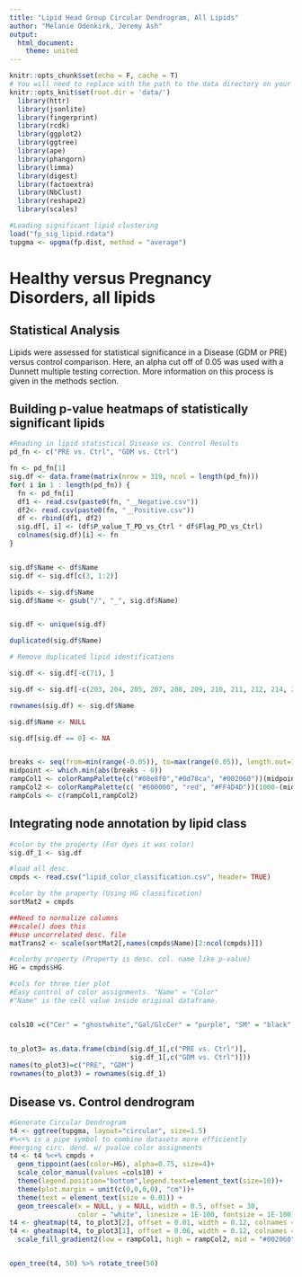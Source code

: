 ```yaml
---
title: "Lipid Head Group Circular Dendrogram, All Lipids"
author: "Melanie Odenkirk, Jeremy Ash"
output:
  html_document:
    theme: united 
---
```


```r
knitr::opts_chunk$set(echo = F, cache = T)
# You will need to replace with the path to the data directory on your machine
knitr::opts_knit$set(root.dir = 'data/')
  library(httr)
  library(jsonlite)
  library(fingerprint)
  library(rcdk)
  library(ggplot2)
  library(ggtree)
  library(ape)
  library(phangorn)
  library(limma)
  library(digest)
  library(factoextra)
  library(NbClust)
  library(reshape2)
  library(scales)
```



```r
#Loading significant lipid clustering
load("fp_sig_lipid.rdata")
tupgma <- upgma(fp.dist, method = "average")
```

# Healthy versus Pregnancy Disorders, all lipids

## Statistical Analysis

Lipids were assessed for statistical significance in a Disease (GDM or PRE) versus control comparison. Here, an alpha cut off of 0.05 was used with a Dunnett multiple testing correction. More information on this process is given in the methods section. 


## Building p-value heatmaps of statistically significant lipids
```r
#Reading in lipid statistical Disease vs. Control Results
pd_fn <- c("PRE vs. Ctrl", "GDM vs. Ctrl")

fn <- pd_fn[1]
sig.df <- data.frame(matrix(nrow = 319, ncol = length(pd_fn)))
for( i in 1 : length(pd_fn)) {
  fn <- pd_fn[i]
  df1 <- read.csv(paste0(fn, "__Negative.csv"))
  df2<- read.csv(paste0(fn, "__Positive.csv"))
  df <- rbind(df1, df2)
  sig.df[, i] <- (df$P_value_T_PD_vs_Ctrl * df$Flag_PD_vs_Ctrl) 
  colnames(sig.df)[i] <- fn
}


sig.df$Name <- df$Name
sig.df <- sig.df[c(3, 1:2)]

lipids <- sig.df$Name
sig.df$Name <- gsub("/", "_", sig.df$Name)


sig.df <- unique(sig.df)

duplicated(sig.df$Name)

# Remove duplicated lipid identifications

sig.df <- sig.df[-c(71), ]

sig.df <- sig.df[-c(203, 204, 205, 207, 208, 209, 210, 211, 212, 214, 216, 217), ]

rownames(sig.df) <- sig.df$Name

sig.df$Name <- NULL

sig.df[sig.df == 0] <- NA


breaks <- seq(from=min(range(-0.05)), to=max(range(0.05)), length.out=1000)
midpoint <- which.min(abs(breaks - 0))
rampCol1 <- colorRampPalette(c("#00e8f0","#0d78ca", "#002060"))(midpoint)
rampCol2 <- colorRampPalette(c( "#600000", "red", "#FF4D4D"))(1000-(midpoint))
rampCols <- c(rampCol1,rampCol2)
```

## Integrating node annotation by lipid class
```r
#color by the property (For dyes it was color) 
sig.df_1 <- sig.df

#load all desc.
cmpds <- read.csv("lipid_color_classification.csv", header= TRUE)

#color by the property (Using HG classification)
sortMat2 = cmpds

##Need to normalize columns
##scale() does this
##use uncorrelated desc. file
matTrans2 <- scale(sortMat2[,names(cmpds$Name)[2:ncol(cmpds)]])

#colorby property (Property is desc. col. name like p-value)
HG = cmpds$HG

#cols for three tier plot
#Easy control of color assignments. "Name" = "Color"
#"Name" is the cell value inside original dataframe.


cols10 =c("Cer" = "ghostwhite","Gal/GlcCer" = "purple", "SM" = "black", "PE" = "#F86624","PC" = "lightskyblue","PC O-" = "pink2", "PE O-" = "darkorchid4" ,"PE P-"="gold1", "PI" = "blue", "PG" = "forestgreen", "TG" = "maroon2", "DG" = "turquoise2", "PC P-" = "red")


to_plot3= as.data.frame(cbind(sig.df_1[,c("PRE vs. Ctrl")], 
                              sig.df_1[,c("GDM vs. Ctrl")])) 
names(to_plot3)=c("PRE", "GDM")
rownames(to_plot3) = rownames(sig.df_1)
```

## Disease vs. Control dendrogram

```r
#Generate Circular Dendrogram
t4 <- ggtree(tupgma, layout="circular", size=1.5)
#%<+% is a pipe symbol to combine datasets more efficiently
#merging circ. dend. w/ pvalue color assignments
t4 <- t4 %<+% cmpds +
  geom_tippoint(aes(color=HG), alpha=0.75, size=4)+
  scale_color_manual(values =cols10) +
  theme(legend.position="bottom",legend.text=element_text(size=10))+
  theme(plot.margin = unit(c(0,0,0,0), "cm"))+
  theme(text = element_text(size = 0.01)) +
  geom_treescale(x = NULL, y = NULL, width = 0.5, offset = 30,
                 color = "white", linesize = 1E-100, fontsize = 1E-100)
t4 <- gheatmap(t4, to_plot3[2], offset = 0.01, width = 0.12, colnames =T, colnames_angle = 50)  + scale_fill_gradient2(low = rampCol1, high = rampCol2, mid = "#002060", na.value = "grey70", midpoint = 0)
t4 <- gheatmap(t4, to_plot3[1], offset = 0.06, width = 0.12, colnames =T, colnames_angle = 50)  +
  scale_fill_gradient2(low = rampCol1, high = rampCol2, mid = "#002060", na.value = "grey70", midpoint = 0)


open_tree(t4, 50) %>% rotate_tree(50)
```



